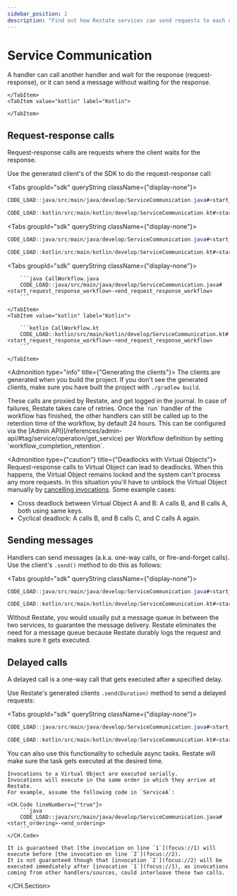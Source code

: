 ```yaml
---
sidebar_position: 2
description: "Find out how Restate services can send requests to each other."
---
```



# Service Communication
A handler can call another handler and wait for the response (request-response), or it can send a message without waiting for the response.

<Tabs groupId="sdk" queryString>
    <TabItem value="java" label="Java">

    </TabItem>
    <TabItem value="kotlin" label="Kotlin">

    </TabItem>
</Tabs>

## Request-response calls

Request-response calls are requests where the client waits for the response.

Use the generated client's of the SDK to do the request-response call:

<Tabs groupId="sdk" queryString className={"display-none"}>
 <TabItem value="java" label="Java">

```java CallService.java
CODE_LOAD::java/src/main/java/develop/ServiceCommunication.java#<start_request_response_service>-<end_request_response_service>
```

</TabItem>
<TabItem value="kotlin" label="Kotlin">

```kotlin CallService.kt
CODE_LOAD::kotlin/src/main/kotlin/develop/ServiceCommunication.kt#<start_request_response_service>-<end_request_response_service>
```

</TabItem>
</Tabs>

<Tabs groupId="sdk" queryString className={"display-none"}>
<TabItem value="java" label="Java">

```java CallVirtualObject.java
CODE_LOAD::java/src/main/java/develop/ServiceCommunication.java#<start_request_response_virtual_object>-<end_request_response_virtual_object>
```

</TabItem>
<TabItem value="kotlin" label="Kotlin">

```kotlin CallVirtualObject.kt
CODE_LOAD::kotlin/src/main/kotlin/develop/ServiceCommunication.kt#<start_request_response_virtual_object>-<end_request_response_virtual_object>
```

</TabItem>
</Tabs>

<Tabs groupId="sdk" queryString className={"display-none"}>
    <TabItem value="java" label="Java">

        ```java CallWorkflow.java
        CODE_LOAD::java/src/main/java/develop/ServiceCommunication.java#<start_request_response_workflow>-<end_request_response_workflow>
        ```

    </TabItem>
    <TabItem value="kotlin" label="Kotlin">

        ```kotlin CallWorkflow.kt
        CODE_LOAD::kotlin/src/main/kotlin/develop/ServiceCommunication.kt#<start_request_response_workflow>-<end_request_response_workflow>
        ```

    </TabItem>
</Tabs>

<Admonition type="info" title={"Generating the clients"}>
    The clients are generated when you build the project. If you don't see the generated clients, make sure you have built the project with `./gradlew build`.
</Admonition>

<Admonition type="tip" title="No need for manual retry logic">
    These calls are proxied by Restate, and get logged in the journal.
    In case of failures, Restate takes care of retries.
</Admonition>

<Admonition type="info" title="Workflow retention time">
    Once the `run` handler of the workflow has finished, the other handlers can still be called up to the retention time of the workflow, by default 24 hours.
    This can be configured via the [Admin API](/references/admin-api/#tag/service/operation/get_service) per Workflow definition by setting `workflow_completion_retention`.
</Admonition>

<Admonition type={"caution"} title={"Deadlocks with Virtual Objects"}>
Request-response calls to Virtual Object can lead to deadlocks.
When this happens, the Virtual Object remains locked and the system can't process any more requests.
In this situation you'll have to unblock the Virtual Object manually by [cancelling invocations](/operate/invocation#cancelling-invocations). Some example cases:
- Cross deadlock between Virtual Object A and B: A calls B, and B calls A, both using same keys.
- Cyclical deadlock: A calls B, and B calls C, and C calls A again.
</Admonition>

## Sending messages
Handlers can send messages (a.k.a. one-way calls, or fire-and-forget calls).
Use the client's `.send()` method to do this as follows:

<Tabs groupId="sdk" queryString className={"display-none"}>
<TabItem value="java" label="Java">

```java
CODE_LOAD::java/src/main/java/develop/ServiceCommunication.java#<start_one_way>-<end_one_way>
```

</TabItem>
<TabItem value="kotlin" label="Kotlin">

```kotlin
CODE_LOAD::kotlin/src/main/kotlin/develop/ServiceCommunication.kt#<start_one_way>-<end_one_way>
```

</TabItem>
</Tabs>

<Admonition type="tip" title="No need for message queues">
    Without Restate, you would usually put a message queue in between the two services, to guarantee the message delivery.
    Restate eliminates the need for a message queue because Restate durably logs the request and makes sure it gets executed.
</Admonition>

## Delayed calls
A delayed call is a one-way call that gets executed after a specified delay.

Use Restate's generated clients `.send(Duration)` method to send a delayed requests:

<Tabs groupId="sdk" queryString className={"display-none"}>
<TabItem value="java" label="Java">

```java
CODE_LOAD::java/src/main/java/develop/ServiceCommunication.java#<start_delayed>-<end_delayed>
```

</TabItem>
<TabItem value="kotlin" label="Kotlin">

```kotlin
CODE_LOAD::kotlin/src/main/kotlin/develop/ServiceCommunication.kt#<start_delayed>-<end_delayed>
```

</TabItem>
</Tabs>

<Admonition type="tip" title="Scheduling async tasks">
You can also use this functionality to schedule async tasks.
Restate will make sure the task gets executed at the desired time.
</Admonition>

<Admonition type="info" title="Ordering guarantees in Virtual Objects">
<CH.Section>

    Invocations to a Virtual Object are executed serially.
    Invocations will execute in the same order in which they arrive at Restate.
    For example, assume the following code in `ServiceA`:

    <CH.Code lineNumbers={"true"}>
        ```java
        CODE_LOAD::java/src/main/java/develop/ServiceCommunication.java#<start_ordering>-<end_ordering>
        ```
    </CH.Code>

    It is guaranteed that [the invocation on line `1`](focus://1) will execute before [the invocation on line `2`](focus://2).
    It is not guaranteed though that [invocation `2`](focus://2) will be executed immediately after [invocation `1`](focus://1), as invocations coming from other handlers/sources, could interleave these two calls.
</CH.Section>
</Admonition>
